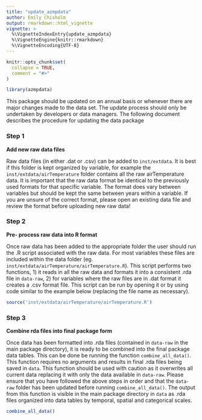 ```yaml
---
title: "update_azmpdata"
author: Emily Chisholm
output: rmarkdown::html_vignette
vignette: >
  %\VignetteIndexEntry{update_azmpdata}
  %\VignetteEngine{knitr::rmarkdown}
  %\VignetteEncoding{UTF-8}
---
```


```r
knitr::opts_chunk$set(
  collapse = TRUE,
  comment = "#>"
)
```

```r
library(azmpdata)
```


This package should be updated on an annual basis or whenever there are major changes made to the data set. The update process should only be undertaken by developers or data managers. The following document describes the procedure for updating the data package


### Step 1
__Add new raw data files__

Raw data files (in either .dat or .csv) can be added to `inst/extdata`. It is best if this folder is kept organized by variable, for example the `inst/extdata/airTemperature` folder contains all the raw airTemperature data. It is important that the raw data format be identical to the previously used formats for that specific variable. The format does vary between variables but should be kept the same between years within a variable. If you are unsure of the correct format, please open an existing data file and review the format before uploading new raw data!

### Step 2
__Pre- process raw data into R format__

Once raw data has been added to the appropriate folder the user should run the .R script associated with the raw data. For most variables these files are included within the data folder (eg. `inst/extdata/airTemperature/airTemperature.R`). This script performs two functions, 1) it reads in all the raw data and formats it into a consistent .rda file in `data-raw`, 2) for variables where the raw files are in .dat format it creates a .csv format file. This script can be run by opening it or by using code similar to the example below (replacing the file name as necessary).

```r
source('inst/extdata/airTemperature/airTemperature.R')
```


### Step 3
__Combine rda files into final package form__

Once data has been formatted into .rda files (contained in `data-raw` in the main package directory), it is ready to be combined into the final package data tables. This can be done be running the function `combine_all_data()`. This function requires no arguments and results in final .rda files being saved in `data`. This function should be used with caution as it overwrites all current data replacing it with only the data available in `data-raw`. Please ensure that you have followed the above steps in order and that the `data-raw` folder has been updated before running `combine_all_data()`. The output from this function is visible in the main package directory in `data` as .rda files organized into data tables by temporal, spatial and categorical scales. 

```r

combine_all_data()

```



